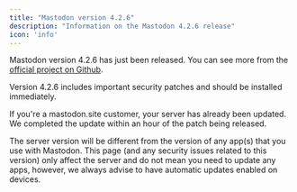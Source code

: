 ```yaml
---
title: "Mastodon version 4.2.6"
description: "Information on the Mastodon 4.2.6 release"
icon: 'info'
---
```


Mastodon version 4.2.6 has just been released. You can see more from the [official project on Github](https://github.com/mastodon/mastodon/releases/tag/v4.2.6).

<Warning>Version 4.2.6 includes important security patches and should be installed immediately.</Warning>

If you're a mastodon.site customer, your server has already been updated. We completed the update within an hour of the patch being released.

<Snippet file="server-version.mdx" />

<Tip>The server version will be different from the version of any app(s) that you use with Mastodon. This page (and any security issues related to this version) only affect the server and do not mean you need to update any apps, however, we always advise to have automatic updates enabled on devices.</Tip>